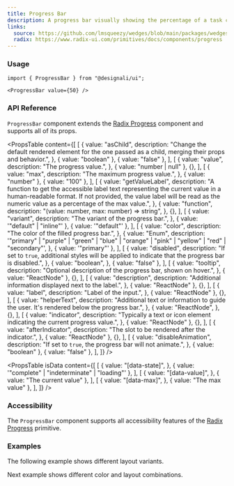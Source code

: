 ```yaml
---
title: Progress Bar
description: A progress bar visually showing the percentage of a task completed.
links:
  source: https://github.com/lmsqueezy/wedges/blob/main/packages/wedges/src/components/Progress/ProgressBar.tsx
  radix: https://www.radix-ui.com/primitives/docs/components/progress
---
```


<PreviewComponent name="progress-bar/preview" />

### Usage

```tsx
import { ProgressBar } from "@designali/ui";
```

```tsx showLineNumbers
<ProgressBar value={50} />
```

### API Reference

`ProgressBar` component extends the
<a href="https://www.radix-ui.com/docs/primitives/components/progress" target="_blank" rel='nofollow noreferrer'>Radix
Progress</a> component and supports all of its props.

<PropsTable
  content={[
    [
      {
        value: "asChild",
        description:
          "Change the default rendered element for the one passed as a child, merging their props and behavior.",
      },
      { value: "boolean" },
      { value: "false" },
    ],
    [
      {
        value: "value",
        description: "The progress value.",
      },
      { value: "number | null" },
      {},
    ],
    [
      {
        value: "max",
        description: "The maximum progress value.",
      },
      { value: "number" },
      { value: "100" },
    ],
    [
      {
        value: "getValueLabel",
        description:
          "A function to get the accessible label text representing the current value in a human-readable format. If not provided, the value label will be read as the numeric value as a percentage of the max value.",
      },
      {
        value: "function",
        description: "(value: number, max: number) => string",
      },
      {},
    ],
    [
      {
        value: "variant",
        description: "The variant of the progress bar.",
      },
      { value: '"default" | "inline"' },
      { value: '"default"' },
    ],
    [
      {
        value: "color",
        description: "The color of the filled progress bar.",
      },
      {
        value: "Enum",
        description:
          '"primary" | "purple" | "green" | "blue" | "orange" | "pink" | "yellow" | "red" | "secondary"',
      },
      { value: '"primary"' },
    ],
    [
      {
        value: "disabled",
        description:
          "If set to `true`, additional styles will be applied to indicate that the progress bar is disabled.",
      },
      {
        value: "boolean",
      },
      { value: "false" },
    ],
    [
      {
        value: "tooltip",
        description:
          "Optional description of the progress bar, shown on hover.",
      },
      { value: "ReactNode" },
      {},
    ],
    [
      {
        value: "description",
        description: "Additional information displayed next to the label.",
      },
      { value: "ReactNode" },
      {},
    ],
    [
      {
        value: "label",
        description: "Label of the input.",
      },
      { value: "ReactNode" },
      {},
    ],
    [
      {
        value: "helperText",
        description:
          "Additional text or information to guide the user. It's rendered below the progress bar.",
      },
      {
        value: "ReactNode",
      },
      {},
    ],
    [
      {
        value: "indicator",
        description:
          "Typically a text or icon element indicating the current progress value.",
      },
      { value: "ReactNode" },
      {},
    ],
    [
      {
        value: "afterIndicator",
        description: "The slot to be rendered after the indicator.",
      },
      { value: "ReactNode" },
      {},
    ],
    [
      {
        value: "disableAnimation",
        description: "If set to `true`, the progress bar will not animate.",
      },
      { value: "boolean" },
      { value: "false" },
    ],
  ]}
/>

<PropsTable
  isData
  content={[
    [
      {
        value: "[data-state]",
      },
      { value: '"complete" | "indeterminate" | "loading"' },
    ],
    [
      {
        value: "[data-value]",
      },
      { value: "The current value" },
    ],
    [
      {
        value: "[data-max]",
      },
      { value: "The max value" },
    ],
  ]}
/>

### Accessibility

The `ProgressBar` component supports all accessibility features of the
<a href="https://www.radix-ui.com/primitives/docs/components/progress#accessibility" target="_blank" rel="nofollow noreferrer">Radix
Progress</a> primitive.

### Examples

The following example shows different layout variants.

<PreviewComponent name="progress-bar/example-1" />

Next example shows different color and layout combinations.

<PreviewComponent name="progress-bar/example-2" />
